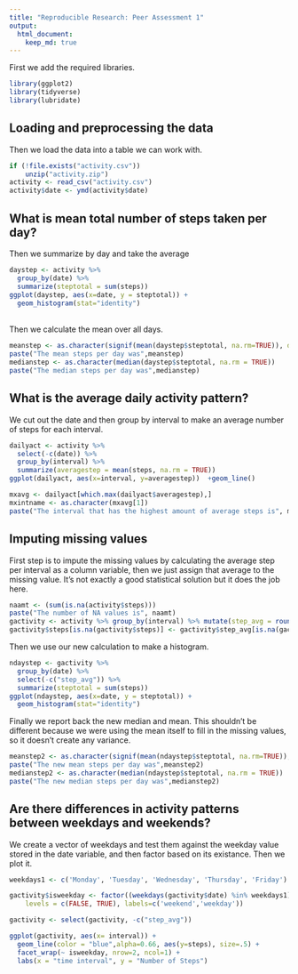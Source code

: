 ```yaml
---
title: "Reproducible Research: Peer Assessment 1"
output: 
  html_document:
    keep_md: true
---
```

First we add the required libraries.
```r
library(ggplot2)
library(tidyverse)
library(lubridate)
```

## Loading and preprocessing the data
Then we load the data into a table we can work with.
```r
if (!file.exists("activity.csv"))
    unzip("activity.zip")
activity <- read_csv("activity.csv")
activity$date <- ymd(activity$date)
```


## What is mean total number of steps taken per day?
Then we summarize by day and take the average

```r
daystep <- activity %>% 
  group_by(date) %>% 
  summarize(steptotal = sum(steps))
ggplot(daystep, aes(x=date, y = steptotal)) +
  geom_histogram(stat="identity")
```
<br/>Then we calculate the mean over all days.

```r
meanstep <- as.character(signif(mean(daystep$steptotal, na.rm=TRUE)), digits = 6)
paste("The mean steps per day was",meanstep)
medianstep <- as.character(median(daystep$steptotal, na.rm = TRUE))
paste("The median steps per day was",medianstep)
```


## What is the average daily activity pattern?
We cut out the date and then group by interval to make an average number of steps for each interval.

```r
dailyact <- activity %>%
  select(-c(date)) %>%
  group_by(interval) %>%
  summarize(averagestep = mean(steps, na.rm = TRUE)) 
ggplot(dailyact, aes(x=interval, y=averagestep))  +geom_line()
```

```r
mxavg <- dailyact[which.max(dailyact$averagestep),]
mxintname <- as.character(mxavg[1])
paste("The interval that has the highest amount of average steps is", mxintname)
```
  
## Imputing missing values
First step is to impute the missing values by calculating the average step per
interval as a column variable, then we just assign that average to the missing value. It's not exactly a good statistical solution but it does the job here.

```r
naamt <- (sum(is.na(activity$steps)))
paste("The number of NA values is", naamt)
gactivity <- activity %>% group_by(interval) %>% mutate(step_avg = round(mean(steps,na.rm=T)))
gactivity$steps[is.na(gactivity$steps)] <- gactivity$step_avg[is.na(gactivity$steps)]
```

Then we use our new calculation to make a histogram.

``` r
ndaystep <- gactivity %>% 
  group_by(date) %>% 
  select(-c("step_avg")) %>%
  summarize(steptotal = sum(steps))
ggplot(ndaystep, aes(x=date, y = steptotal)) +
  geom_histogram(stat="identity")
```

Finally we report back the new median and mean. This shouldn't be different
because we were using the mean itself to fill in the missing values, so it doesn't create any variance.

```r
meanstep2 <- as.character(signif(mean(ndaystep$steptotal, na.rm=TRUE)), digits = 6)
paste("The new mean steps per day was",meanstep2)
medianstep2 <- as.character(median(ndaystep$steptotal, na.rm = TRUE))
paste("The new median steps per day was",medianstep2)
```

## Are there differences in activity patterns between weekdays and weekends?
We create a vector of weekdays and test them against the weekday value stored
in the date variable, and then factor based on its existance. Then we plot it.

```r
weekdays1 <- c('Monday', 'Tuesday', 'Wednesday', 'Thursday', 'Friday')

gactivity$isweekday <- factor((weekdays(gactivity$date) %in% weekdays1), 
    levels = c(FALSE, TRUE), labels=c('weekend','weekday')) 

gactivity <- select(gactivity, -c("step_avg"))

ggplot(gactivity, aes(x= interval)) + 
  geom_line(color = "blue",alpha=0.66, aes(y=steps), size=.5) + 
  facet_wrap(~ isweekday, nrow=2, ncol=1) +
  labs(x = "time interval", y = "Number of Steps")
```
 
